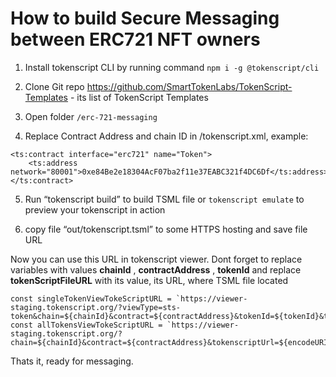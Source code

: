 # How to build Secure Messaging between ERC721 NFT owners

1. Install tokenscript CLI by running command ```npm i -g @tokenscript/cli```

2. Clone Git repo https://github.com/SmartTokenLabs/TokenScript-Templates - its list of TokenScript Templates

3. Open folder ```/erc-721-messaging```

4. Replace Contract Address and chain ID in /tokenscript.xml, example:

```
<ts:contract interface="erc721" name="Token">
	<ts:address network="80001">0xe84Be2e18304AcF07ba2f11e37EABC321f4DC6Df</ts:address>
</ts:contract>
```

5. Run “tokenscript build” to build TSML file or ```tokenscript emulate``` to preview your tokenscript in action 

6. copy file “out/tokenscript.tsml” to some HTTPS hosting and save file URL

Now you can use this URL in tokenscript viewer. Dont forget to replace variables with values **chainId** , **contractAddress** , **tokenId** and replace **tokenScriptFileURL** with its value, its URL, where TSML file located

```
const singleTokenViewTokeScriptURL = `https://viewer-staging.tokenscript.org/?viewType=sts-token&chain=${chainId}&contract=${contractAddress}&tokenId=${tokenId}&tokenscriptUrl=${encodeURIComponent(tokenScriptFileURL)}`
const allTokensViewTokeScriptURL = `https://viewer-staging.tokenscript.org/?chain=${chainId}&contract=${contractAddress}&tokenscriptUrl=${encodeURIComponent(tokenScriptFileURL)}`
```

Thats it, ready for messaging.

